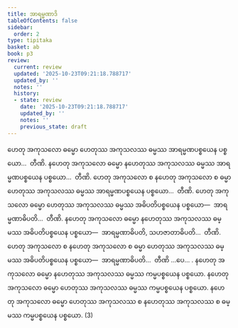 ```yaml
---
title: အာရမ္မဏာဒိ
tableOfContents: false
sidebar:
  order: 2
type: tipitaka
basket: ab
book: p3
review:
  current: review
  updated: '2025-10-23T09:21:18.788717'
  updated_by: ''
  notes: ''
  history:
  - state: review
    date: '2025-10-23T09:21:18.788717'
    updated_by: ''
    notes: ''
    previous_state: draft
---
```



<ReviewStatus review={frontmatter.review} showDetails={true} />

<HypothesisAnnotation frontmatter={frontmatter} />

<DynamicBreadcrumb />

<Division number="35" book="p3" e="ch" v="39" p="202">

<Paragraph number="57" book="p3">
ဟေတု အကုသလော ဓမ္မော ဟေတုဿ အကုသလဿ ဓမ္မဿ အာရမ္မဏပစ္စယေန ပစ္စယော…  တီဏိ.
</Paragraph>

<Paragraph number="58" book="p3">
နဟေတု အကုသလော ဓမ္မော နဟေတုဿ အကုသလဿ ဓမ္မဿ အာရမ္မဏပစ္စယေန ပစ္စယော…  တီဏိ.
</Paragraph>

<Paragraph number="59" book="p3">
ဟေတု အကုသလော စ နဟေတု အကုသလော စ ဓမ္မာ ဟေတုဿ အကုသလဿ ဓမ္မဿ အာရမ္မဏပစ္စယေန ပစ္စယော…  တီဏိ.
</Paragraph>

</Division>
<Division number="36" book="p3" e="ch" v="39" p="202">

<Paragraph number="60" book="p3">
ဟေတု အကုသလော ဓမ္မော ဟေတုဿ အကုသလဿ ဓမ္မဿ အဓိပတိပစ္စယေန ပစ္စယော—  အာရမ္မဏာဓိပတိ…  တီဏိ.
</Paragraph>

<Paragraph number="61" book="p3">
နဟေတု အကုသလော ဓမ္မော နဟေတုဿ အကုသလဿ ဓမ္မဿ အဓိပတိပစ္စယေန ပစ္စယော—  အာရမ္မဏာဓိပတိ, သဟဇာတာဓိပတိ…  တီဏိ.
</Paragraph>

<Paragraph number="62" book="p3">
ဟေတု အကုသလော စ နဟေတု အကုသလော စ ဓမ္မာ ဟေတုဿ အကုသလဿ ဓမ္မဿ အဓိပတိပစ္စယေန ပစ္စယော—  အာရမ္မဏာဓိပတိ…  တီဏိ …ပေ… .
</Paragraph>

</Division>
<Division number="37" book="p3" e="ch" v="39" p="202">

<Paragraph number="63" book="p3">
နဟေတု အကုသလော ဓမ္မော နဟေတုဿ အကုသလဿ ဓမ္မဿ ကမ္မပစ္စယေန ပစ္စယော. နဟေတု အကုသလော ဓမ္မော ဟေတုဿ အကုသလဿ ဓမ္မဿ ကမ္မပစ္စယေန ပစ္စယော. နဟေတု အကုသလော ဓမ္မော ဟေတုဿ အကုသလဿ စ နဟေတုဿ အကုသလဿ စ ဓမ္မဿ ကမ္မပစ္စယေန ပစ္စယော. (3)
</Paragraph>
</Division>